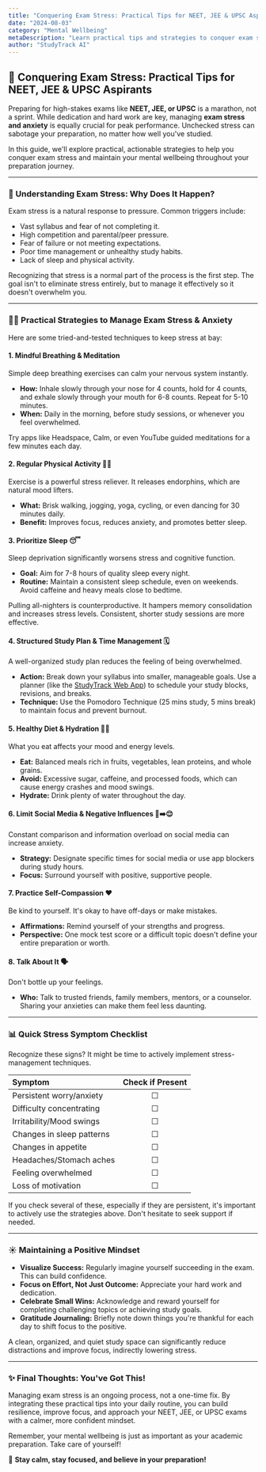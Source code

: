 ```yaml
---
title: "Conquering Exam Stress: Practical Tips for NEET, JEE & UPSC Aspirants"
date: "2024-08-03"
category: "Mental Wellbeing"
metaDescription: "Learn practical tips and strategies to conquer exam stress and anxiety while preparing for NEET, JEE, or UPSC. Boost your mental wellbeing for peak performance."
author: "StudyTrack AI"
---
```


## 🧘 Conquering Exam Stress: Practical Tips for NEET, JEE & UPSC Aspirants

Preparing for high-stakes exams like **NEET, JEE, or UPSC** is a marathon, not a sprint. While dedication and hard work are key, managing **exam stress and anxiety** is equally crucial for peak performance. Unchecked stress can sabotage your preparation, no matter how well you've studied.

In this guide, we'll explore practical, actionable strategies to help you conquer exam stress and maintain your mental wellbeing throughout your preparation journey.

---

### 🤔 Understanding Exam Stress: Why Does It Happen?

Exam stress is a natural response to pressure. Common triggers include:

*   Vast syllabus and fear of not completing it.
*   High competition and parental/peer pressure.
*   Fear of failure or not meeting expectations.
*   Poor time management or unhealthy study habits.
*   Lack of sleep and physical activity.

<Info title="It's Okay to Feel Stressed">
Recognizing that stress is a normal part of the process is the first step. The goal isn't to eliminate stress entirely, but to manage it effectively so it doesn't overwhelm you.
</Info>

---

### 💆‍♀️ Practical Strategies to Manage Exam Stress & Anxiety

Here are some tried-and-tested techniques to keep stress at bay:

#### 1. Mindful Breathing & Meditation
Simple deep breathing exercises can calm your nervous system instantly.
*   **How:** Inhale slowly through your nose for 4 counts, hold for 4 counts, and exhale slowly through your mouth for 6-8 counts. Repeat for 5-10 minutes.
*   **When:** Daily in the morning, before study sessions, or whenever you feel overwhelmed.

<Tip title="Quick Meditation Apps">
Try apps like Headspace, Calm, or even YouTube guided meditations for a few minutes each day.
</Tip>

#### 2. Regular Physical Activity 🏃‍♂️
Exercise is a powerful stress reliever. It releases endorphins, which are natural mood lifters.
*   **What:** Brisk walking, jogging, yoga, cycling, or even dancing for 30 minutes daily.
*   **Benefit:** Improves focus, reduces anxiety, and promotes better sleep.

#### 3. Prioritize Sleep 😴
Sleep deprivation significantly worsens stress and cognitive function.
*   **Goal:** Aim for 7-8 hours of quality sleep every night.
*   **Routine:** Maintain a consistent sleep schedule, even on weekends. Avoid caffeine and heavy meals close to bedtime.

<Warning title="Avoid All-Nighters!">
Pulling all-nighters is counterproductive. It hampers memory consolidation and increases stress levels. Consistent, shorter study sessions are more effective.
</Warning>

#### 4. Structured Study Plan & Time Management 🗓️
A well-organized study plan reduces the feeling of being overwhelmed.
*   **Action:** Break down your syllabus into smaller, manageable goals. Use a planner (like the [StudyTrack Web App](/study-planner)) to schedule your study blocks, revisions, and breaks.
*   **Technique:** Use the Pomodoro Technique (25 mins study, 5 mins break) to maintain focus and prevent burnout.

#### 5. Healthy Diet & Hydration 🥗💧
What you eat affects your mood and energy levels.
*   **Eat:** Balanced meals rich in fruits, vegetables, lean proteins, and whole grains.
*   **Avoid:** Excessive sugar, caffeine, and processed foods, which can cause energy crashes and mood swings.
*   **Hydrate:** Drink plenty of water throughout the day.

#### 6. Limit Social Media & Negative Influences 📱➡️😌
Constant comparison and information overload on social media can increase anxiety.
*   **Strategy:** Designate specific times for social media or use app blockers during study hours.
*   **Focus:** Surround yourself with positive, supportive people.

#### 7. Practice Self-Compassion ❤️
Be kind to yourself. It's okay to have off-days or make mistakes.
*   **Affirmations:** Remind yourself of your strengths and progress.
*   **Perspective:** One mock test score or a difficult topic doesn't define your entire preparation or worth.

#### 8. Talk About It 🗣️
Don't bottle up your feelings.
*   **Who:** Talk to trusted friends, family members, mentors, or a counselor. Sharing your anxieties can make them feel less daunting.

---

### 📊 Quick Stress Symptom Checklist

Recognize these signs? It might be time to actively implement stress-management techniques.

| Symptom                  | Check if Present |
| :----------------------- | :--------------: |
| Persistent worry/anxiety |        ☐         |
| Difficulty concentrating |        ☐         |
| Irritability/Mood swings |        ☐         |
| Changes in sleep patterns|        ☐         |
| Changes in appetite      |        ☐         |
| Headaches/Stomach aches  |        ☐         |
| Feeling overwhelmed      |        ☐         |
| Loss of motivation       |        ☐         |

<Info title="Take Action">
If you check several of these, especially if they are persistent, it's important to actively use the strategies above. Don't hesitate to seek support if needed.
</Info>

---

### ☀️ Maintaining a Positive Mindset

*   **Visualize Success:** Regularly imagine yourself succeeding in the exam. This can build confidence.
*   **Focus on Effort, Not Just Outcome:** Appreciate your hard work and dedication.
*   **Celebrate Small Wins:** Acknowledge and reward yourself for completing challenging topics or achieving study goals.
*   **Gratitude Journaling:** Briefly note down things you're thankful for each day to shift focus to the positive.

<Tip title="Your Study Environment Matters">
A clean, organized, and quiet study space can significantly reduce distractions and improve focus, indirectly lowering stress.
</Tip>

---

### ✨ Final Thoughts: You've Got This!

Managing exam stress is an ongoing process, not a one-time fix. By integrating these practical tips into your daily routine, you can build resilience, improve focus, and approach your NEET, JEE, or UPSC exams with a calmer, more confident mindset.

Remember, your mental wellbeing is just as important as your academic preparation. Take care of yourself!

💪 **Stay calm, stay focused, and believe in your preparation!**
